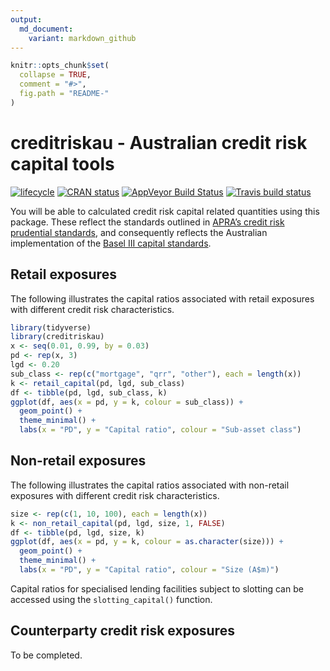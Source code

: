 ```yaml
---
output:
  md_document:
    variant: markdown_github
---
```


<!-- README.md is generated from README.Rmd. Please edit that file -->

```r
knitr::opts_chunk$set(
  collapse = TRUE,
  comment = "#>",
  fig.path = "README-"
)
```

# creditriskau - Australian credit risk capital tools

[![lifecycle](https://img.shields.io/badge/lifecycle-experimental-orange.svg)](https://www.tidyverse.org/lifecycle/#experimental) [![CRAN status](http://www.r-pkg.org/badges/version/creditriskau)](https://cran.r-project.org/package=creditriskau) [![AppVeyor Build Status](https://ci.appveyor.com/project/imanuelcostigan/creditriskau)](https://ci.appveyor.com/api/projects/status/x45npmpgyqrdk02l?svg=true) [![Travis build status](https://travis-ci.org/imanuelcostigan/creditriskau.svg?branch=master)](https://travis-ci.org/imanuelcostigan/creditriskau)

You will be able to calculated credit risk capital related quantities using this package. These reflect the standards outlined in [APRA's credit risk prudential standards](http://www.apra.gov.au/adi/PrudentialFramework/Pages/prudential-standards-and-guidance-notes-for-adis.aspx), and consequently reflects the Australian implementation of the [Basel III capital standards](http://www.bis.org/bcbs/basel3.htm). 

## Retail exposures

The following illustrates the capital ratios associated with retail exposures with different credit risk characteristics.

```r
library(tidyverse)
library(creditriskau)
x <- seq(0.01, 0.99, by = 0.03)
pd <- rep(x, 3)
lgd <- 0.20
sub_class <- rep(c("mortgage", "qrr", "other"), each = length(x))
k <- retail_capital(pd, lgd, sub_class)
df <- tibble(pd, lgd, sub_class, k)
ggplot(df, aes(x = pd, y = k, colour = sub_class)) + 
  geom_point() +
  theme_minimal() +
  labs(x = "PD", y = "Capital ratio", colour = "Sub-asset class")
```

## Non-retail exposures

The following illustrates the capital ratios associated with non-retail exposures with different credit risk characteristics.

```r
size <- rep(c(1, 10, 100), each = length(x))
k <- non_retail_capital(pd, lgd, size, 1, FALSE)
df <- tibble(pd, lgd, size, k)
ggplot(df, aes(x = pd, y = k, colour = as.character(size))) + 
  geom_point() +
  theme_minimal() +
  labs(x = "PD", y = "Capital ratio", colour = "Size (A$m)")
```

Capital ratios for specialised lending facilities subject to slotting can be accessed using the `slotting_capital()` function.

## Counterparty credit risk exposures

To be completed.
